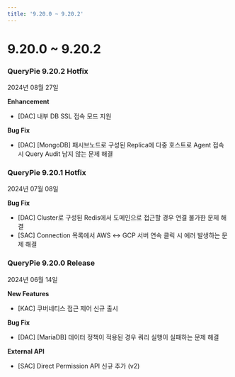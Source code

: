 ```yaml
---
title: '9.20.0 ~ 9.20.2'
---
```


# 9.20.0 ~ 9.20.2

### QueryPie 9.20.2 Hotfix

2024년 08월 27일


**Enhancement**

* [DAC] 내부 DB SSL 접속 모드 지원


**Bug Fix**

* [DAC] [MongoDB] 패시브노드로 구성된 Replica에 다중 호스트로 Agent 접속 시 Query Audit 남지 않는 문제 해결


### QueryPie 9.20.1 Hotfix

2024년 07월 08일


**Bug Fix**

* [DAC] Cluster로 구성된 Redis에서 도메인으로 접근할 경우 연결 불가한 문제 해결
* [SAC] Connection 목록에서 AWS ↔︎ GCP 서버 연속 클릭 시 에러 발생하는 문제 해결


### QueryPie 9.20.0 Release

2024년 06월 14일


**New Features**

* [KAC] 쿠버네티스 접근 제어 신규 출시 


**Bug Fix**

* [DAC] [MariaDB] 데이터 정책이 적용된 경우 쿼리 실행이 실패하는 문제 해결


**External API**

* [SAC] Direct Permission API 신규 추가 (v2)


